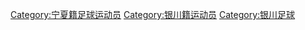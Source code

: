 [[Category:宁夏籍足球运动员|Category:宁夏籍足球运动员]]
[[Category:银川籍运动员|Category:银川籍运动员]]
[[Category:银川足球|Category:银川足球]]